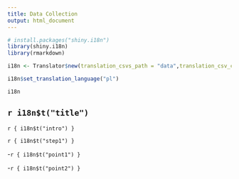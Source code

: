 ```yaml
---
title: Data Collection
output: html_document
---
```



```r

# install.packages("shiny.i18n")
library(shiny.i18n)
library(rmarkdown)

```


```r

i18n <- Translator$new(translation_csvs_path = "data",translation_csv_config = "config.yml")

i18n$set_translation_language("pl")

i18n

```


## `r i18n$t("title")`


 `r { i18n$t("intro") }`

`r { i18n$t("step1") }`

-`r { i18n$t("point1") }`

-`r { i18n$t("point2") }`



